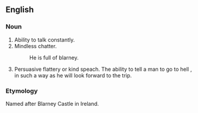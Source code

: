 ==English==
===Noun===
#Ability to talk constantly.
#Mindless chatter.
#:He is full of blarney.
#Persuasive flattery or kind speach. The ability to tell a man to go to hell , in such a way as he will look forward to the trip.

===Etymology===
Named after Blarney Castle in Ireland.